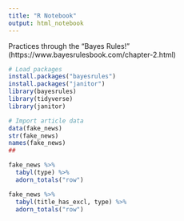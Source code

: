 ```yaml
---
title: "R Notebook"
output: html_notebook
---
```


Practices through the "Bayes Rules!"
(https://www.bayesrulesbook.com/chapter-2.html)


```r
# Load packages
install.packages("bayesrules")
install.packages("janitor")
library(bayesrules)
library(tidyverse)
library(janitor)

# Import article data
data(fake_news)
str(fake_news)
names(fake_news)
##

fake_news %>%
  tabyl(type) %>%
  adorn_totals("row")

fake_news %>%
  tabyl(title_has_excl, type) %>%
  adorn_totals("row")



```


